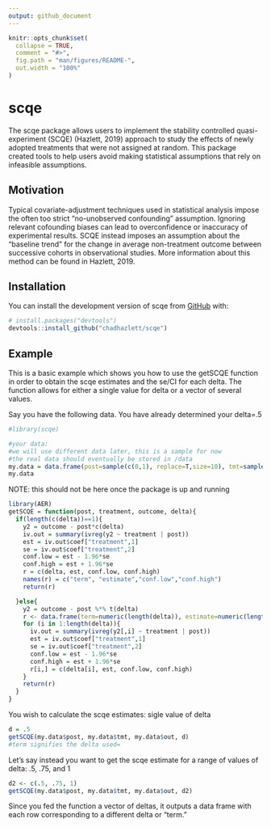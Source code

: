 ```yaml
---
output: github_document
---
```


<!-- README.md is generated from README.Rmd. Please edit that file -->

```r
knitr::opts_chunk$set(
  collapse = TRUE,
  comment = "#>",
  fig.path = "man/figures/README-",
  out.width = "100%"
)
```
# scqe

<!-- badges: start -->
<!-- badges: end -->

The scqe package allows users to implement the stability controlled quasi-experiment (SCQE) (Hazlett, 2019) approach to study the effects of newly adopted treatments that were not assigned at random. This package created tools to help users avoid making statistical assumptions that rely on infeasible assumptions.

## Motivation
Typical covariate-adjustment techniques used in statistical analysis impose the often too strict "no-unobserved confounding" assumption. Ignoring relevant cofounding biases can lead to overconfidence or inaccuracy of experimental results. SCQE instead imposes an assumption about the "baseline trend" for the change in average non-treatment outcome between successive cohorts in observational studies. More information about this method can be found in Hazlett, 2019.

## Installation


You can install the development version of scqe from [GitHub](https://github.com/) with:

``` r
# install.packages("devtools")
devtools::install_github("chadhazlett/scqe")
```
## Example
This is a basic example which shows you how to use the getSCQE function in order to obtain the scqe estimates and the se/CI for each delta.
The function allows for either a single value for delta or a vector of several values.

Say you have the following data. You have already determined your delta=.5
```r
#library(scqe)

#your data:
#we will use different data later, this is a sample for now
#the real data should eventually be stored in /data
my.data = data.frame(post=sample(c(0,1), replace=T,size=10), tmt=sample(c(0,1), replace=T,size=10), out=runif(10))
my.data
```

NOTE: this should not be here once the package is up and running
```r
library(AER)
getSCQE = function(post, treatment, outcome, delta){
  if(length(c(delta))==1){
    y2 = outcome - post*c(delta)
    iv.out = summary(ivreg(y2 ~ treatment | post))
    est = iv.out$coef["treatment",1]
    se = iv.out$coef["treatment",2]
    conf.low = est - 1.96*se
    conf.high = est + 1.96*se
    r = c(delta, est, conf.low, conf.high)
    names(r) = c("term", "estimate","conf.low","conf.high")
    return(r)

  }else{
    y2 = outcome - post %*% t(delta)
    r <- data.frame(term=numeric(length(delta)), estimate=numeric(length(delta)), conf.low=numeric(length(delta)),conf.high=numeric(length(delta)))
    for (i in 1:length(delta)){
      iv.out = summary(ivreg(y2[,i] ~ treatment | post))
      est = iv.out$coef["treatment",1]
      se = iv.out$coef["treatment",2]
      conf.low = est - 1.96*se
      conf.high = est + 1.96*se
      r[i,] = c(delta[i], est, conf.low, conf.high)
    }
    return(r)
  }
}
```


You wish to calculate the scqe estimates: sigle value of delta
```r
d = .5
getSCQE(my.data$post, my.data$tmt, my.data$out, d)
#term signifies the delta used=
```

Let's say instead you want to get the scqe estimate for a range of values of delta: .5, .75, and 1
```r
d2 <- c(.5, .75, 1)
getSCQE(my.data$post, my.data$tmt, my.data$out, d2)
```
Since you fed the function a vector of deltas, it outputs a data frame with each row corresponding to a different delta or "term."




